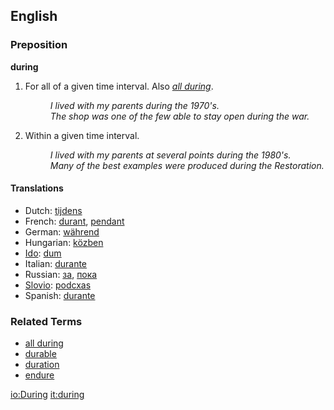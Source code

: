 ==English==

===Preposition===
'''during'''

# For all of a given time interval.  Also ''[[all during]]''.
#: ''I lived with my parents during the 1970's.''
#: ''The shop was one of the few able to stay open during the war.''
# Within a given time interval.
#: ''I lived with my parents at several points during the 1980's.''
#: ''Many of the best examples were produced during the Restoration.''


====Translations====
* Dutch: [[tijdens]]
* French: [[durant]], [[pendant]]
* German: [[während]]
* Hungarian: [[közben]]
*[[Ido]]: [[dum]]
* Italian: [[durante]]
* Russian: [[за]], [[пока]]
* [[Slovio]]: [[podcxas]]
* Spanish: [[durante]]

===Related Terms===
*[[all during]]
*[[durable]]
*[[duration]]
*[[endure]]

[[io:During]]
[[it:during]]